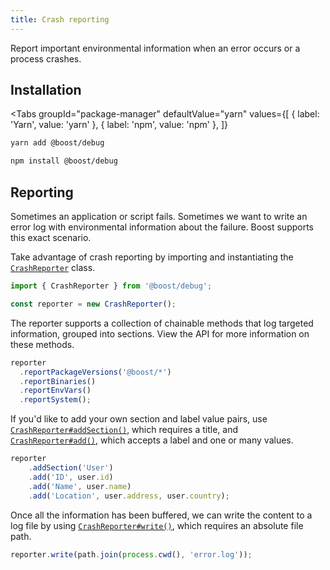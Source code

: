 ```yaml
---
title: Crash reporting
---
```



<EnvBadges backend tooling api="/api/debug" />

Report important environmental information when an error occurs or a process crashes.

## Installation

<Tabs
  groupId="package-manager"
  defaultValue="yarn"
  values={[
    { label: 'Yarn', value: 'yarn' },
    { label: 'npm', value: 'npm' },
  ]}
>
  <TabItem value="yarn">

```bash
yarn add @boost/debug
```

  </TabItem>
  <TabItem value="npm">

```bash
npm install @boost/debug
```

  </TabItem>
</Tabs>

## Reporting

Sometimes an application or script fails. Sometimes we want to write an error log with environmental
information about the failure. Boost supports this exact scenario.

Take advantage of crash reporting by importing and instantiating the
[`CrashReporter`](/api/debug/class/CrashReporter) class.

```ts
import { CrashReporter } from '@boost/debug';

const reporter = new CrashReporter();
```

The reporter supports a collection of chainable methods that log targeted information, grouped into
sections. View the API for more information on these methods.

<!-- prettier-ignore -->
```ts
reporter
  .reportPackageVersions('@boost/*')
  .reportBinaries()
  .reportEnvVars()
  .reportSystem();
```

If you'd like to add your own section and label value pairs, use
[`CrashReporter#addSection()`](/api/debug/class/CrashReporter#addSection), which requires a title,
and [`CrashReporter#add()`](/api/debug/class/CrashReporter#add), which accepts a label and one or
many values.

```ts
reporter
	.addSection('User')
	.add('ID', user.id)
	.add('Name', user.name)
	.add('Location', user.address, user.country);
```

Once all the information has been buffered, we can write the content to a log file by using
[`CrashReporter#write()`](/api/debug/class/CrashReporter#write), which requires an absolute file
path.

```ts
reporter.write(path.join(process.cwd(), 'error.log'));
```
